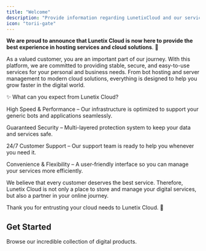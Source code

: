 ```yaml
---
title: "Welcome"
description: "Provide information regarding LunetixCloud and our services."
icon: "torii-gate"
---
```


**We are proud to announce that Lunetix Cloud is now here to provide the best experience in hosting services and cloud solutions**. 🎉

As a valued customer, you are an important part of our journey. With this platform, we are committed to providing stable, secure, and easy-to-use services for your personal and business needs. From bot hosting and server management to modern cloud solutions, everything is designed to help you grow faster in the digital world.

✨ What can you expect from Lunetix Cloud?

High Speed ​​& Performance – Our infrastructure is optimized to support your generic bots and applications seamlessly.

Guaranteed Security – Multi-layered protection system to keep your data and services safe.

24/7 Customer Support – Our support team is ready to help you whenever you need it.

Convenience & Flexibility – A user-friendly interface so you can manage your services more efficiently.

We believe that every customer deserves the best service. Therefore, Lunetix Cloud is not only a place to store and manage your digital services, but also a partner in your online journey.

Thank you for entrusting your cloud needs to Lunetix Cloud. 🚀

## Get Started

<Card title="Go to visit Lunetix Cloud" icon="rocket-launch" iconType="regular" href="https://lunetix.cloud">
  Browse our incredible collection of digital products.
</Card>